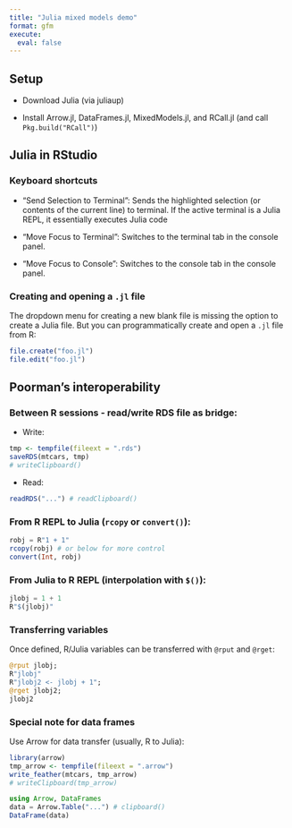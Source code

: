 ```yaml
---
title: "Julia mixed models demo"
format: gfm
execute:
  eval: false
---
```


## Setup

- Download Julia (via juliaup)

- Install Arrow.jl, DataFrames.jl, MixedModels.jl, and RCall.jl (and call `Pkg.build("RCall")`)

## Julia in RStudio

### Keyboard shortcuts

- "Send Selection to Terminal": Sends the highlighted selection (or contents of the current line) to terminal. If the active terminal is a Julia REPL, it essentially executes Julia code

- "Move Focus to Terminal": Switches to the terminal tab in the console panel.

- "Move Focus to Console": Switches to the console tab in the console panel.

### Creating and opening a `.jl` file

The dropdown menu for creating a new blank file is missing the option to create a Julia file. But you can programmatically create and open a `.jl` file from R:

```r
file.create("foo.jl")
file.edit("foo.jl")
```

## Poorman's interoperability

### Between R sessions - read/write RDS file as bridge:

- Write:

```r
tmp <- tempfile(fileext = ".rds")
saveRDS(mtcars, tmp)
# writeClipboard()
```

- Read:

```r
readRDS("...") # readClipboard()
```

### From R REPL to Julia (`rcopy` or `convert()`):

```julia
robj = R"1 + 1"
rcopy(robj) # or below for more control
convert(Int, robj)
```

### From Julia to R REPL (interpolation with `$()`):

```julia
jlobj = 1 + 1
R"$(jlobj)"
```

### Transferring variables

Once defined, R/Julia variables can be transferred with `@rput` and `@rget`:

```julia
@rput jlobj;
R"jlobj"
R"jlobj2 <- jlobj + 1";
@rget jlobj2;
jlobj2
```

### Special note for data frames

Use Arrow for data transfer (usually, R to Julia):

```r
library(arrow)
tmp_arrow <- tempfile(fileext = ".arrow")
write_feather(mtcars, tmp_arrow)
# writeClipboard(tmp_arrow)
```

```julia
using Arrow, DataFrames
data = Arrow.Table("...") # clipboard()
DataFrame(data)
```

